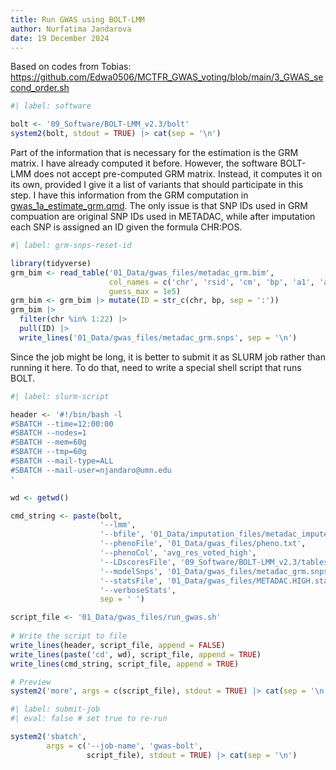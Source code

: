 ```yaml
---
title: Run GWAS using BOLT-LMM
author: Nurfatima Jandarova
date: 19 December 2024
---
```


Based on codes from Tobias: <https://github.com/Edwa0506/MCTFR_GWAS_voting/blob/main/3_GWAS_second_order.sh>

```r
#| label: software

bolt <- '09_Software/BOLT-LMM_v2.3/bolt'
system2(bolt, stdout = TRUE) |> cat(sep = '\n')
```

Part of the information that is necessary for the estimation is the GRM matrix. I have already computed it before. However, the software BOLT-LMM does not accept pre-computed GRM matrix. Instead, it computes it on its own, provided I give it a list of variants that should participate in this step. I have this information from the GRM computation in [gwas_1a_estimate_grm.qmd](gwas_1a_estimate_grm.qmd). The only issue is that SNP IDs used in GRM compuation are original SNP IDs used in METADAC, while after imputation each SNP is assigned an ID given the formula CHR:POS.

```r
#| label: grm-snps-reset-id

library(tidyverse)
grm_bim <- read_table('01_Data/gwas_files/metadac_grm.bim', 
                      col_names = c('chr', 'rsid', 'cm', 'bp', 'a1', 'a2'), 
                      guess_max = 1e5)
grm_bim <- grm_bim |> mutate(ID = str_c(chr, bp, sep = ':'))
grm_bim |> 
  filter(chr %in% 1:22) |> 
  pull(ID) |> 
  write_lines('01_Data/gwas_files/metadac_grm.snps', sep = '\n')
```

Since the job might be long, it is better to submit it as SLURM job rather than running it here. To do that, need to write a special shell script that runs BOLT.

```r
#| label: slurm-script

header <- '#!/bin/bash -l
#SBATCH --time=12:00:00
#SBATCH --nodes=1
#SBATCH --mem=60g
#SBATCH --tmp=60g
#SBATCH --mail-type=ALL  
#SBATCH --mail-user=njandaro@umn.edu 
'

wd <- getwd()

cmd_string <- paste(bolt, 
                    '--lmm', 
                    '--bfile', '01_Data/imputation_files/metadac_imputed_clean', 
                    '--phenoFile', '01_Data/gwas_files/pheno.txt', 
                    '--phenoCol', 'avg_res_voted_high', 
                    '--LDscoresFile', '09_Software/BOLT-LMM_v2.3/tables/LDSCORE.1000G_EUR.tab.gz', 
                    '--modelSnps', '01_Data/gwas_files/metadac_grm.snps', 
                    '--statsFile', '01_Data/gwas_files/METADAC.HIGH.stats.20241219', 
                    '--verboseStats',
                    sep = ' ')

script_file <- '01_Data/gwas_files/run_gwas.sh'
  
# Write the script to file
write_lines(header, script_file, append = FALSE)
write_lines(paste('cd', wd), script_file, append = TRUE)
write_lines(cmd_string, script_file, append = TRUE)

# Preview
system2('more', args = c(script_file), stdout = TRUE) |> cat(sep = '\n')
```

```r
#| label: submit-job
#| eval: false # set true to re-run

system2('sbatch', 
        args = c('--job-name', 'gwas-bolt', 
                 script_file), stdout = TRUE) |> cat(sep = '\n')
```
